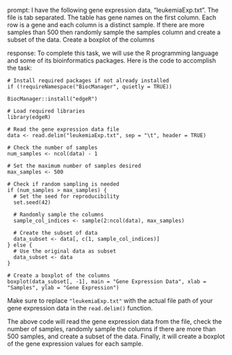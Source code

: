 prompt:
I have the following gene expression data, "leukemiaExp.txt". The file is tab separated. The table has gene names on the first column. Each row is a gene and each column is a distinct sample.  If there are more samples than 500 then randomly sample the samples column and create a subset of the data. Create a boxplot of the columns

response:
To complete this task, we will use the R programming language and some of its bioinformatics packages. Here is the code to accomplish the task:

```
# Install required packages if not already installed
if (!requireNamespace("BiocManager", quietly = TRUE))
  
BiocManager::install("edgeR")

# Load required libraries
library(edgeR)

# Read the gene expression data file
data <- read.delim("leukemiaExp.txt", sep = "\t", header = TRUE)

# Check the number of samples
num_samples <- ncol(data) - 1

# Set the maximum number of samples desired
max_samples <- 500

# Check if random sampling is needed
if (num_samples > max_samples) {
  # Set the seed for reproducibility
  set.seed(42)
  
  # Randomly sample the columns
  sample_col_indices <- sample(2:ncol(data), max_samples)
  
  # Create the subset of data
  data_subset <- data[, c(1, sample_col_indices)]
} else {
  # Use the original data as subset
  data_subset <- data
}

# Create a boxplot of the columns
boxplot(data_subset[, -1], main = "Gene Expression Data", xlab = "Samples", ylab = "Gene Expression")
```

Make sure to replace `"leukemiaExp.txt"` with the actual file path of your gene expression data in the `read.delim()` function.

The above code will read the gene expression data from the file, check the number of samples, randomly sample the columns if there are more than 500 samples, and create a subset of the data. Finally, it will create a boxplot of the gene expression values for each sample.
